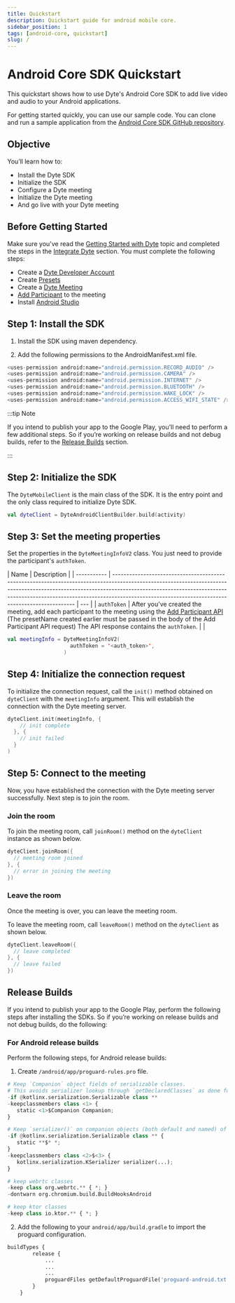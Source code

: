 ```yaml
---
title: Quickstart
description: Quickstart guide for android mobile core.
sidebar_position: 1
tags: [android-core, quickstart]
slug: /
---
```



# Android Core SDK Quickstart

This quickstart shows how to use Dyte's Android Core SDK to add live video and
audio to your Android applications.

For getting started quickly, you can use our sample code. You can clone and run
a sample application from the
[Android Core SDK GitHub repository](https://github.com/dyte-io/android-samples/tree/main/samples/android-core-sample-kotlin).

## Objective

You’ll learn how to:

- Install the Dyte SDK
- Initialize the SDK
- Configure a Dyte meeting
- Initialize the Dyte meeting
- And go live with your Dyte meeting

## Before Getting Started

Make sure you've read the
[Getting Started with Dyte](https://docs.dyte.io/getting-started) topic and
completed the steps in the
[Integrate Dyte](https://docs.dyte.io/getting-started#integrate-dyte) section.
You must complete the following steps:

- Create a [Dyte Developer Account](https://dev.dyte.io/)
- Create [Presets](https://dev.dyte.io/roles-presets)
- Create a
  [Dyte Meeting](https://docs.dyte.io/api/?v=v2#/operations/create_meeting)
- [Add Participant](https://docs.dyte.io/api/?v=v2#/operations/add_participant)
  to the meeting
- Install [Android Studio](https://developer.android.com/studio)

## Step 1: Install the SDK

1. Install the SDK using maven dependency.

<MavenLatestInstallation />

2. Add the following permissions to the AndroidManifest.xml file.

```python
<uses-permission android:name="android.permission.RECORD_AUDIO" />
<uses-permission android:name="android.permission.CAMERA" />
<uses-permission android:name="android.permission.INTERNET" />
<uses-permission android:name="android.permission.BLUETOOTH" />
<uses-permission android:name="android.permission.WAKE_LOCK" />
<uses-permission android:name="android.permission.ACCESS_WIFI_STATE" />
```

:::tip Note

If you intend to publish your app to the Google Play, you'll need to perform a
few additional steps. So if you’re working on release builds and not debug
builds, refer to the [Release Builds](#release-builds) section.

:::

## Step 2: Initialize the SDK

The `DyteMobileClient` is the main class of the SDK. It is the entry point and
the only class required to initialize Dyte SDK.

```kotlin
val dyteClient = DyteAndroidClientBuilder.build(activity)
```

## Step 3: Set the meeting properties

Set the properties in the `DyteMeetingInfoV2` class. You just need to provide the
participant's `authToken`.

| Name        | Description                                                                                                                                                                                                                                                                                                |
| ----------- | ---------------------------------------------------------------------------------------------------------------------------------------------------------------------------------------------------------------------------------------------------------------------------------------------------------- | --- |
| `authToken` | After you've created the meeting, add each participant to the meeting using the [Add Participant API](https://docs.dyte.io/api?v=v2#/operations/add_participant) (The presetName created earlier must be passed in the body of the Add Participant API request) The API response contains the `authToken`. |     |

```kotlin
val meetingInfo = DyteMeetingInfoV2(
                    authToken = '<auth_token>',
                  )
```

## Step 4: Initialize the connection request

To initialize the connection request, call the `init()` method obtained on
`dyteClient` with the `meetingInfo` argument. This will establish the connection
with the Dyte meeting server.

```kotlin
dyteClient.init(meetingInfo, {
    // init complete
  }, {
    // init failed
  }
)
```

## Step 5: Connect to the meeting

Now, you have established the connection with the Dyte meeting server
successfully. Next step is to join the room.

### Join the room

To join the meeting room, call `joinRoom()` method on the `dyteClient` instance
as shown below.

```kotlin
dyteClient.joinRoom({
  // meeting room joined
}, {
  // error in joining the meeting
})
```

### Leave the room

Once the meeting is over, you can leave the meeting room.

To leave the meeting room, call `leaveRoom()` method on the `dyteClient` as
shown below.

```kotlin
dyteClient.leaveRoom({
  // leave completed
}, {
  // leave failed
})
```

## Release Builds

If you intend to publish your app to the Google Play, perform the following
steps after installing the SDKs. So if you’re working on release builds and not
debug builds, do the following:

### For Android release builds

Perform the following steps, for Android release builds:

1. Create `/android/app/proguard-rules.pro` file.

```python
# Keep `Companion` object fields of serializable classes.
# This avoids serializer lookup through `getDeclaredClasses` as done for named companion objects.
-if @kotlinx.serialization.Serializable class **
-keepclassmembers class <1> {
   static <1>$Companion Companion;
}

# Keep `serializer()` on companion objects (both default and named) of serializable classes.
-if @kotlinx.serialization.Serializable class ** {
   static **$* *;
}
-keepclassmembers class <2>$<3> {
   kotlinx.serialization.KSerializer serializer(...);
}

# keep webrtc classes
-keep class org.webrtc.** { *; }
-dontwarn org.chromium.build.BuildHooksAndroid

# keep ktor classes
-keep class io.ktor.** { *; }

```

2. Add the following to your `android/app/build.gradle` to import the proguard
   configuration.

```python
buildTypes {
        release {
            ...
            ...
            ...
            proguardFiles getDefaultProguardFile('proguard-android.txt'), 'proguard-rules.pro'
        }
    }
```
